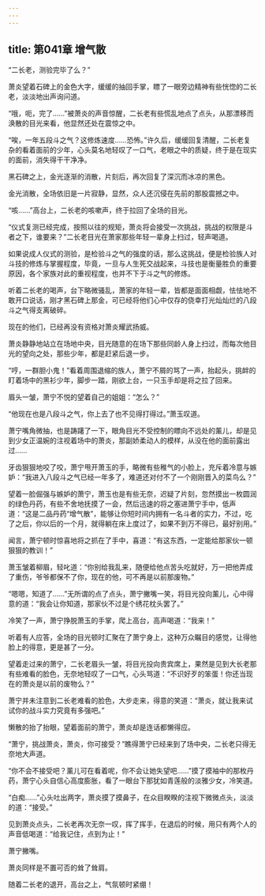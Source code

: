 ```yaml
---
---
---
```

title: 第041章 增气散
---



“二长老，测验完毕了么？”

萧炎望着石碑上的金色大字，缓缓的抽回手掌，瞟了一眼旁边精神有些恍惚的二长老，淡淡地出声询问道。

“哦，呃，完了……”被萧炎的声音惊醒，二长老有些慌乱地点了点头，从那漂移而涣散的目光来看，他显然还处在震惊之中。

“唉，一年五段斗之气？这修炼速度……恐怖。”许久后，缓缓回复清醒，二长老复杂的看着面前的少年，心头莫名地轻叹了一口气，老眼之中的质疑，终于是在现实的面前，消失得干干净净。

黑石碑之上，金光逐渐的消散，片刻后，再次回复了深沉而冰凉的黑色。

金光消散，全场依旧是一片寂静，显然，众人还沉侵在先前的那股震撼之中。

“咳……”高台上，二长老的咳嗽声，终于拉回了全场的目光。

“仪式复测已经完成，按照以往的规矩，萧炎将会接受一次挑战，挑战的权限是斗者之下，谁要来？”二长老目光在萧家那些年轻一辈身上扫过，轻声喝道。

如果说成人仪式的测验，是检验斗之气的强度的话，那么这挑战，便是检验族人对斗技的修炼与掌握程度，毕竟，一旦与人生死交战起来，斗技也是衡量胜负的重要原因，各个家族对此的重视程度，也并不下于斗之气的修炼。

听着二长老的喝声，台下略微骚乱，萧家的年轻一辈，皆都是面面相觑，怯怯地不敢开口说话，刚才黑石碑上那金，可已经将他们心中仅存的侥幸打光灿灿烂的八段斗之气得支离破碎。

现在的他们，已经再没有资格对萧炎耀武扬威。

萧炎静静地站立在场地中央，目光随意的在场下那些同龄人身上扫过，而每次他目光的望向之处，那些少年，都是赶紧后退一步。

“哼，一群胆小鬼！”看着周围退缩的族人，萧宁不屑的骂了一声，抬起头，挑衅的盯着场中的黑衫少年，脚步一踏，刚欲上台，一只玉手却是将之拉了回来。

眉头一皱，萧宁不悦的望着自己的姐姐：“怎么？”

“他现在也是八段斗之气，你上去了也不见得打得过。”萧玉叹道。

萧宁嘴角微抽，也是踌躇了一下，眼角目光不受控制的瞟向不远处的薰儿，却是见到少女正温婉的注视着场中的萧炎，那副娇柔动人的模样，从没在他的面前露出过……

牙齿狠狠地咬了咬，萧宁甩开萧玉的手，略微有些稚气的小脸上，充斥着冷意与嫉妒：“我进入八段斗之气已经一年多了，难道还对付不了一个刚刚晋入的菜鸟么？”

望着一脸倔强与嫉妒的萧宁，萧玉也是有些无奈，迟疑了片刻，忽然摸出一枚圆润的绿色丹药，有些不舍地抚摸了一会，然后迅速的将之塞进萧宁手中，低声道：“这是二品丹药“增气散”，能够让你短时间内拥有一名斗者的实力，不过，吃了之后，你以后的一个月，就得躺在床上度过了，如果不到万不得已，最好别用。”

闻言，萧宁顿时惊喜地将之抓在了手中，喜道：“有这东西，一定能给那家伙一顿狠狠的教训！”

萧玉皱着柳眉，轻叱道：“你别给我乱来，随便给他点苦头吃就好，万一把他弄成了重伤，爷爷都保不了你，现在的他，可不再是以前那废物。”

“嗯嗯，知道了……”无所谓的点了点头，萧宁撇嘴一笑，将目光投向薰儿，心中得意的道：“我会让你知道，那家伙不过是个绣花枕头罢了。”

冷笑了一声，萧宁挣脱萧玉的手掌，爬上高台，高声喝道：“我来！”

听着有人应答，全场的目光顿时汇聚在了萧宁身上，这种万众瞩目的感觉，让得他脸上的得意，更是甚了一分。

望着走过来的萧宁，二长老眉头一皱，将目光投向贵宾席上，果然是见到大长老那有些难看的脸色，无奈地轻叹了一口气，心头骂道：“不识好歹的笨蛋！你还当现在的萧炎是以前的废物么？”

萧宁并未注意到二长老难看的脸色，大步走来，得意的笑道：“萧炎，就让我来试试你的战斗实力究竟有多强吧。”

懒散的抬了抬眼，望着面前的萧宁，萧炎却是连话都懒得应。

“萧宁，挑战萧炎，萧炎，你可接受？”瞧得萧宁已经来到了场中央，二长老只得无奈地大声道。

“你不会不接受吧？薰儿可在看着呢，你不会让她失望吧……”摸了摸袖中的那枚丹药，萧宁心头自信心高度膨胀，看了一眼台下那犹如青莲般的淡雅少女，冷笑道。

“白痴……”心头吐出两字，萧炎摸了摸鼻子，在众目睽睽的注视下微微点头，淡淡的道：“接受。”

见到萧炎点头，二长老再次无奈一叹，挥了挥手，在退后的时候，用只有两个人的声音低喝道：“给我记住，点到为止！”

萧宁撇嘴。

萧炎同样是不置可否的耸了耸肩。

随着二长老的退开，高台之上，气氛顿时紧绷！